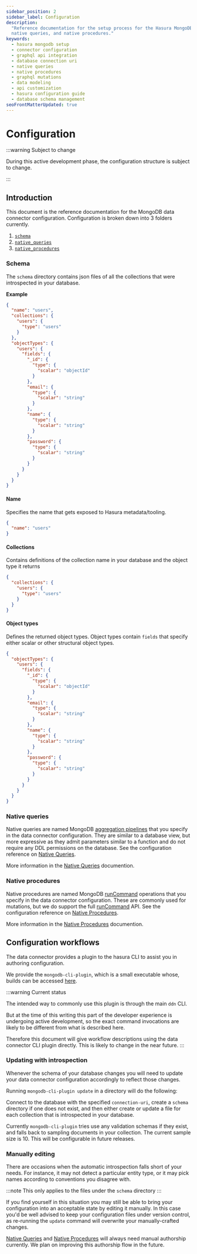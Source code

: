 ```yaml
---
sidebar_position: 2
sidebar_label: Configuration
description:
  "Reference documentation for the setup process for the Hasura MongoDB connector, including connection URI details,
  native queries, and native procedures."
keywords:
  - hasura mongodb setup
  - connector configuration
  - graphql api integration
  - database connection uri
  - native queries
  - native procedures
  - graphql mutations
  - data modeling
  - api customization
  - hasura configuration guide
  - database schema management
seoFrontMatterUpdated: true
---
```


# Configuration

:::warning Subject to change

During this active development phase, the configuration structure is subject to change.

:::

## Introduction

This document is the reference documentation for the MongoDB data connector configuration. Configuration is broken down
into 3 folders currently.
1. [`schema`](#schema)
2. [`native_queries`](#native-queries)
3. [`native_procedures`](#native-procedures)

### Schema

The `schema` directory contains json files of all the collections that were introspected in your database.

**Example**

```json
{
  "name": "users",
  "collections": {
    "users": {
      "type": "users"
    }
  },
  "objectTypes": {
    "users": {
      "fields": {
        "_id": {
          "type": {
            "scalar": "objectId"
          }
        },
        "email": {
          "type": {
            "scalar": "string"
          }
        },
        "name": {
          "type": {
            "scalar": "string"
          }
        },
        "password": {
          "type": {
            "scalar": "string"
          }
        }
      }
    }
  }
}
```

#### Name

Specifies the name that gets exposed to Hasura metadata/tooling.

```json
{
  "name": "users"
}
```

#### Collections

Contains definitions of the collection name in your database and the object type it returns

```json
{
  "collections": {
    "users": {
      "type": "users"
    }
  }
}
```

#### Object types

Defines the returned object types. Object types contain `fields` that specify either scalar or other structural object
types.

```json
{
  "objectTypes": {
    "users": {
      "fields": {
        "_id": {
          "type": {
            "scalar": "objectId"
          }
        },
        "email": {
          "type": {
            "scalar": "string"
          }
        },
        "name": {
          "type": {
            "scalar": "string"
          }
        },
        "password": {
          "type": {
            "scalar": "string"
          }
        }
      }
    }
  }
}
```

### Native queries

Native queries are named MongoDB [aggregation pipelines][MongoDB: pipeline] that you specify in the data connector
configuration. They are similar to a database view, but more expressive as they admit parameters similar to a function
and do not require any DDL permissions on the database. See the configuration reference on [Native
Queries](#updating-with-introspection).

More information in the [Native Queries](/connectors/mongodb/native-queries) documention.

### Native procedures

Native procedures are named MongoDB [runCommand][MongoDB: runCommand] operations that you specify in the data connector
configuration. These are commonly used for mutations, but we do support the full [runCommand][MongoDB: runCommand] API.
See the configuration reference on [Native Procedures](#updating-with-introspection).

More information in the [Native Procedures](/connectors/mongodb/native-procedures) documention.

## Configuration workflows

The data connector provides a plugin to the hasura CLI to assist you in authoring configuration.

We provide the `mongodb-cli-plugin`, which is a small executable whose, builds can be accessed [here](https://github.com/hasura/ndc-mongodb/releases/).

:::warning Current status

The intended way to commonly use this plugin is through the main `ddn` CLI.

But at the time of this writing this part of the developer experience is undergoing active development, so the exact
command invocations are likely to be different from what is described here.

Therefore this document will give workflow descriptions using the data connector CLI plugin directly. This is likely to
change in the near future.
:::

### Updating with introspection

Whenever the schema of your database changes you will need to update your data connector configuration accordingly to
reflect those changes.

Running `mongodb-cli-plugin update` in a directory will do the following:

Connect to the database with the specified `connection-uri`, create a `schema` directory if one does not exist, and then
either create or update a file for each collection that is introspected in your database.

Currently `mongodb-cli-plugin` tries use any validation schemas if they exist, and falls back to sampling documents in
your collection. The current sample size is 10. This will be configurable in future releases.

### Manually editing

There are occasions when the automatic introspection falls short of your needs. For instance, it may not detect a
particular entity type, or it may pick names according to conventions you disagree with.

:::note
This only applies to the files under the `schema` directory
:::

If you find yourself in this situation you may still be able to bring your configuration into an acceptable state by
editing it manually. In this case you'd be well advised to keep your configuration files under version control, as
re-running the `update` command will overwrite your manually-crafted changes.

[Native Queries](/connectors/mongodb/native-queries) and [Native Procedures](/connectors/mongodb/native-procedures) will
always need manual authorship currently. We plan on improving this authorship flow in the future.

[MongoDB: pipeline]: https://www.mongodb.com/docs/manual/core/aggregation-pipeline
[MongoDB: runCommand]: https://www.mongodb.com/docs/manual/reference/method/db.runCommand